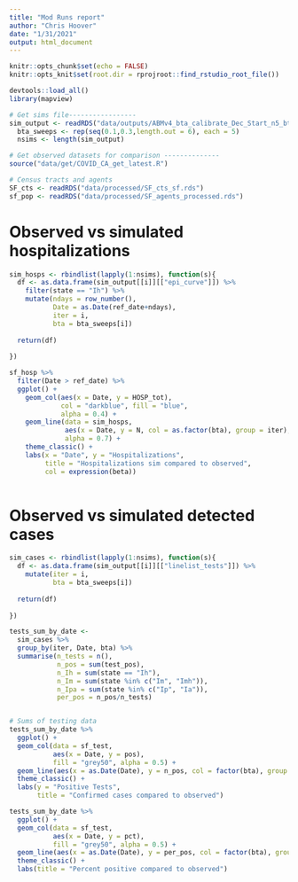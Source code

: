 ```yaml
---
title: "Mod Runs report"
author: "Chris Hoover"
date: "1/31/2021"
output: html_document
---
```


```r
knitr::opts_chunk$set(echo = FALSE)
knitr::opts_knit$set(root.dir = rprojroot::find_rstudio_root_file())

devtools::load_all()
library(mapview)

```

```r
# Get sims file-----------------
sim_output <- readRDS("data/outputs/ABMv4_bta_calibrate_Dec_Start_n5_bta0.1-0.3_2021-01-31.rds")
  bta_sweeps <- rep(seq(0.1,0.3,length.out = 6), each = 5)
  nsims <- length(sim_output)

# Get observed datasets for comparison --------------
source("data/get/COVID_CA_get_latest.R")

# Census tracts and agents
SF_cts <- readRDS("data/processed/SF_cts_sf.rds")
sf_pop <- readRDS("data/processed/SF_agents_processed.rds")

```

# Observed vs simulated hospitalizations  
```r
sim_hosps <- rbindlist(lapply(1:nsims), function(s){
  df <- as.data.frame(sim_output[[i]][["epi_curve"]]) %>% 
    filter(state == "Ih") %>% 
    mutate(ndays = row_number(),
           Date = as.Date(ref_date+ndays),
           iter = i,
           bta = bta_sweeps[i])
  
  return(df)
  
})

sf_hosp %>% 
  filter(Date > ref_date) %>% 
  ggplot() +
    geom_col(aes(x = Date, y = HOSP_tot), 
             col = "darkblue", fill = "blue",
             alpha = 0.4) +
    geom_line(data = sim_hosps,
              aes(x = Date, y = N, col = as.factor(bta), group = iter),
              alpha = 0.7) +
    theme_classic() +
    labs(x = "Date", y = "Hospitalizations",
         title = "Hospitalizations sim compared to observed",
         col = expression(beta))
  
```

# Observed vs simulated detected cases  
```r
sim_cases <- rbindlist(lapply(1:nsims), function(s){
  df <- as.data.frame(sim_output[[i]][["linelist_tests"]]) %>% 
    mutate(iter = i,
           bta = bta_sweeps[i])
  
  return(df)
  
})

tests_sum_by_date <- 
  sim_cases %>% 
  group_by(iter, Date, bta) %>% 
  summarise(n_tests = n(),
            n_pos = sum(test_pos),
            n_Ih = sum(state == "Ih"),
            n_Im = sum(state %in% c("Im", "Imh")),
            n_Ipa = sum(state %in% c("Ip", "Ia")),
            per_pos = n_pos/n_tests)


# Sums of testing data
tests_sum_by_date %>% 
  ggplot() +
  geom_col(data = sf_test,
           aes(x = Date, y = pos),
           fill = "grey50", alpha = 0.5) +
  geom_line(aes(x = as.Date(Date), y = n_pos, col = factor(bta), group = iter)) +
  theme_classic() +
  labs(y = "Positive Tests",
       title = "Confirmed cases compared to observed")

tests_sum_by_date %>% 
  ggplot() +
  geom_col(data = sf_test,
           aes(x = Date, y = pct),
           fill = "grey50", alpha = 0.5) +
  geom_line(aes(x = as.Date(Date), y = per_pos, col = factor(bta), group = iter)) +
  theme_classic() +
  labs(title = "Percent positive compared to observed")
```


